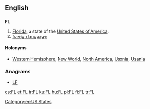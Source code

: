 ==English==

==={{abbreviation-old|en}}===
'''FL'''

# [[Florida]], a state of the [[United States of America]].
# [[foreign language]]

====Holonyms====
* [[Western Hemisphere]], [[New World]], [[North America]], [[Usonia]], [[Usania]]

===Anagrams===
* [[LF#English|LF]]

[[Category:en:US States]]

[[cs:FL]]
[[et:FL]]
[[fr:FL]]
[[ku:FL]]
[[hu:FL]]
[[pl:FL]]
[[fi:FL]]
[[tr:FL]]